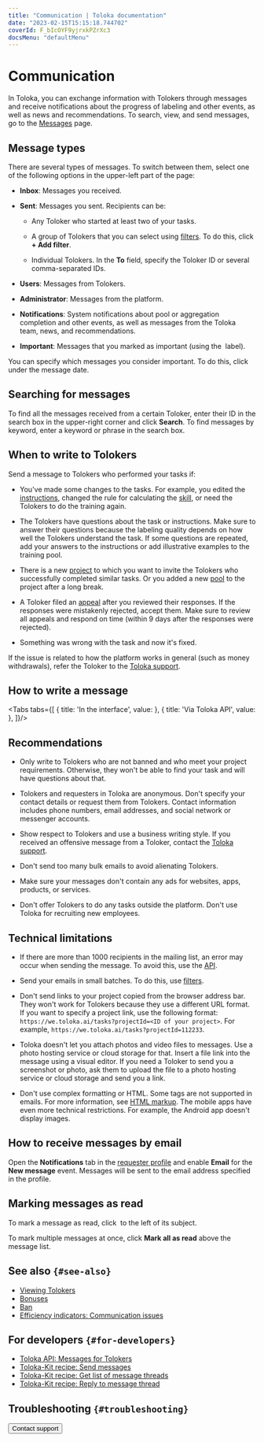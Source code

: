 ```yaml
---
title: "Communication | Toloka documentation"
date: "2023-02-15T15:15:18.744702"
coverId: F_bIcOYF9yjrxkPZrXc3
docsMenu: "defaultMenu"
---
```



# Communication

In Toloka, you can exchange information with Tolokers through messages and receive notifications about the progress of labeling and other events, as well as news and recommendations. To search, view, and send messages, go to the [Messages](https://platform.toloka.ai/requester/messages) page.

## Message types

There are several types of messages. To switch between them, select one of the following options in the upper-left part of the page:

- **Inbox**: Messages you received.

- **Sent**: Messages you sent. Recipients can be:

    - Any Toloker who started at least two of your tasks.

    - A group of Tolokers that you can select using [filters](/docs/guide/filters). To do this, click **+ Add filter**.

    - Individual Tolokers. In the **To** field, specify the Toloker ID or several comma-separated IDs.

- **Users**: Messages from Tolokers.

- **Administrator**: Messages from the platform.

- **Notifications**: System notifications about pool or aggregation completion and other events, as well as messages from the Toloka team, news, and recommendations.

- **Important**: Messages that you marked as important (using the <img src="https://tlkfrontprod.azureedge.net/portal-production/static/uploaded/images/1675425181749/1675425181749_original_svg.svg" alt="" /> label).

<Note mode="note" title="Note">

You can specify which messages you consider important. To do this, click <img src="https://tlkfrontprod.azureedge.net/portal-production/static/uploaded/images/1675425185465/1675425185465_original_svg.svg" alt="" /> under the message date.

</Note>

## Searching for messages

To find all the messages received from a certain Toloker, enter their ID in the search box in the upper-right corner and click **Search**.
To find messages by keyword, enter a keyword or phrase in the search box.

## When to write to Tolokers

Send a message to Tolokers who performed your tasks if:

- You've made some changes to the tasks. For example, you edited the [instructions](/docs/glossary#instructions), changed the rule for calculating the [skill](/docs/glossary#skill), or need the Tolokers to do the training again.

- The Tolokers have questions about the task or instructions. Make sure to answer their questions because the labeling quality depends on how well the Tolokers understand the task. If some questions are repeated, add your answers to the instructions or add illustrative examples to the training pool.

- There is a new [project](/docs/glossary#project) to which you want to invite the Tolokers who successfully completed similar tasks. Or you added a new [pool](/docs/glossary#pool) to the project after a long break.

- A Toloker filed an [appeal](/docs/guide/accept#appeal) after you reviewed their responses. If the responses were mistakenly rejected, accept them. Make sure to review all appeals and respond on time (within 9 days after the responses were rejected).

- Something was wrong with the task and now it's fixed.

<Note mode="note" title="Note">

If the issue is related to how the platform works in general (such as money withdrawals), refer the Toloker to the [Toloka support](/docs/guide/troubleshooting/support?form-source=guide-messaging).

</Note>

## How to write a message

<Tabs tabs={[
  { title: 'In the interface', value: <MessagingList1/> },
  { title: 'Via Toloka API', value: <MessagingList2/> },
]}/>

## Recommendations

- Only write to Tolokers who are not banned and who meet your project requirements. Otherwise, they won't be able to find your task and will have questions about that.

- Tolokers and requesters in Toloka are anonymous. Don't specify your contact details or request them from Tolokers. Contact information includes phone numbers, email addresses, and social network or messenger accounts.

- Show respect to Tolokers and use a business writing style. If you received an offensive message from a Toloker, contact the [Toloka support](/docs/guide/troubleshooting/support?form-source=guide-messaging).

- Don't send too many bulk emails to avoid alienating Tolokers.

- Make sure your messages don't contain any ads for websites, apps, products, or services.

- Don't offer Tolokers to do any tasks outside the platform. Don't use Toloka for recruiting new employees.

## Technical limitations

- If there are more than 1000 recipients in the mailing list, an error may occur when sending the message. To avoid this, use the [API](https://toloka.ai/docs/api/api-reference/#tag--message-thread).

- Send your emails in small batches. To do this, use [filters](/docs/guide/filters).

- Don't send links to your project copied from the browser address bar. They won't work for Tolokers because they use a different URL format. If you want to specify a project link, use the following format: `https://we.toloka.ai/tasks?projectId=<ID of your project>`. For example, `https://we.toloka.ai/tasks?projectId=112233`.

- Toloka doesn't let you attach photos and video files to messages. Use a photo hosting service or cloud storage for that. Insert a file link into the message using a visual editor. If you need a Toloker to send you a screenshot or photo, ask them to upload the file to a photo hosting service or cloud storage and send you a link.

- Don't use complex formatting or HTML. Some tags are not supported in emails. For more information, see [HTML markup](/docs/guide/instruction#html). The mobile apps have even more technical restrictions. For example, the Android app doesn't display images.

## How to receive messages by email

Open the **Notifications** tab in the [requester profile](https://platform.toloka.ai/requester/profile) and enable **Email** for the **New message** event. Messages will be sent to the email address specified in the profile.

## Marking messages as read

To mark a message as read, click <img src="https://tlkfrontprod.azureedge.net/portal-production/static/uploaded/images/1675425185041/1675425185041_original_svg.svg" alt="" /> to the left of its subject.

To mark multiple messages at once, click **Mark all as read** above the message list.

## See also `{#see-also}`

- [Viewing Tolokers](/docs/guide/users)
- [Bonuses](/docs/guide/bonus)
- [Ban](/docs/guide/ban?form-source=guide-messaging)
- [Efficiency indicators: Communication issues](/docs/guide/efficiency-metrics/communication)

## For developers `{#for-developers}`

- [Toloka API: Messages for Tolokers](https://toloka.ai/docs/api/api-reference/#tag--message-thread)
- [Toloka-Kit recipe: Send messages](/docs/toloka-kit/recipes/send-messages)
- [Toloka-Kit recipe: Get list of message threads](/docs/toloka-kit/recipes/get-message-threads)
- [Toloka-Kit recipe: Reply to message thread](/docs/toloka-kit/recipes/reply-to-message-thread)

## Troubleshooting `{#troubleshooting}`

<FaqNotify/>

<Button themeColor="light" view="default" size="l" type="link" url="/docs/guide/troubleshooting/support?form-source=guide-messaging">Contact support</Button>
